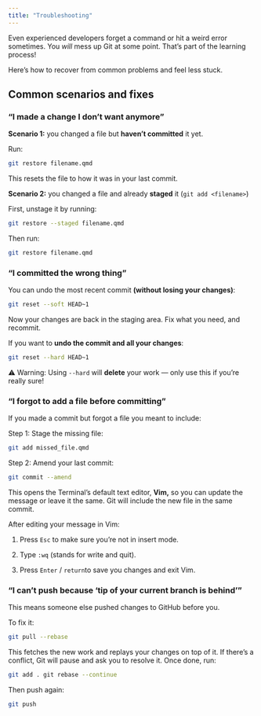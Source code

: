 ```yaml
---
title: "Troubleshooting"
---
```


Even experienced developers forget a command or hit a weird error sometimes. You *will* mess up Git at some point. That’s part of the learning process!

Here’s how to recover from common problems and feel less stuck.

## Common scenarios and fixes {.unnumbered}

### "I made a change I don't want anymore" {.unnumbered}

**Scenario 1:** you changed a file but **haven’t committed** it yet.

Run:

``` bash
git restore filename.qmd
```

This resets the file to how it was in your last commit.

**Scenario 2:** you changed a file and already **staged** it (`git add <filename>`)

First, unstage it by running:

``` bash
git restore --staged filename.qmd
```

Then run:

``` bash
git restore filename.qmd
```

### "I committed the wrong thing" {.unnumbered}

You can undo the most recent commit **(without losing your changes)**:

``` bash
git reset --soft HEAD~1
```

Now your changes are back in the staging area. Fix what you need, and recommit.

If you want to **undo the commit and all your changes**:

``` bash
git reset --hard HEAD~1
```

⚠️ Warning: Using `--hard` will **delete** your work — only use this if you're really sure!

### "I forgot to add a file before committing" {.unnumbered}

If you made a commit but forgot a file you meant to include:

Step 1: Stage the missing file:

``` bash
git add missed_file.qmd
```

Step 2: Amend your last commit:

``` bash
git commit --amend
```

This opens the Terminal's default text editor, **Vim,** so you can update the message or leave it the same. Git will include the new file in the same commit.

After editing your message in Vim:

1.  Press `Esc` to make sure you're not in insert mode.

2.  Type `:wq` (stands for write and quit).

3.  Press `Enter` / `return`to save you changes and exit Vim.

### "I can't push because 'tip of your current branch is behind'" {.unnumbered}

This means someone else pushed changes to GitHub before you.

To fix it:

``` bash
git pull --rebase
```

This fetches the new work and replays your changes on top of it. If there’s a conflict, Git will pause and ask you to resolve it. Once done, run:

``` bash
git add . git rebase --continue
```

Then push again:

``` bash
git push
```
